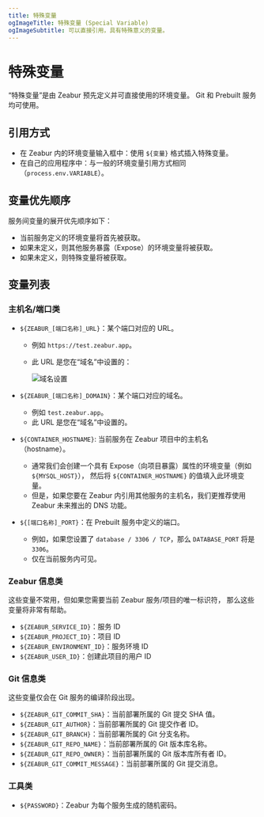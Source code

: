 ```yaml
---
title: 特殊变量
ogImageTitle: 特殊变量 (Special Variable)
ogImageSubtitle: 可以直接引用，具有特殊意义的变量。
---
```


# 特殊变量

“特殊变量”是由 Zeabur 预先定义并可直接使用的环境变量。
Git 和 Prebuilt 服务均可使用。

## 引用方式

- 在 Zeabur 内的环境变量输入框中：使用 `${变量}` 格式插入特殊变量。
- 在自己的应用程序中：与一般的环境变量引用方式相同（`process.env.VARIABLE`）。

## 变量优先顺序

服务间变量的展开优先顺序如下：

- 当前服务定义的环境变量将首先被获取。
- 如果未定义，则其他服务暴露（Expose）的环境变量将被获取。
- 如果未定义，则特殊变量将被获取。

## 变量列表

### 主机名/端口类

- `${ZEABUR_[端口名称]_URL}`：某个端口对应的 URL。
  - 例如 `https://test.zeabur.app`。
  - 此 URL 是您在“域名”中设置的：

    ![域名设置](/deploy/special-variables/domain-port-customization.png)

- `${ZEABUR_[端口名称]_DOMAIN}`：某个端口对应的域名。
  - 例如 `test.zeabur.app`。
  - 此 URL 是您在“域名”中设置的。
- `${CONTAINER_HOSTNAME}`: 当前服务在 Zeabur 项目中的主机名（hostname）。
    - 通常我们会创建一个具有 Expose（向项目暴露）属性的环境变量（例如 `${MYSQL_HOST}`），
      然后将 `${CONTAINER_HOSTNAME}` 的值填入此环境变量。
    - 但是，如果您要在 Zeabur 内引用其他服务的主机名，我们更推荐使用 Zeabur 未来推出的 DNS 功能。
- `${[端口名称]_PORT}`：在 Prebuilt 服务中定义的端口。
    - 例如，如果您设置了 `database / 3306 / TCP`，那么 `DATABASE_PORT` 将是 `3306`。
    - 仅在当前服务内可见。

### Zeabur 信息类

这些变量不常用，但如果您需要当前 Zeabur 服务/项目的唯一标识符，
那么这些变量将非常有帮助。

- `${ZEABUR_SERVICE_ID}`：服务 ID
- `${ZEABUR_PROJECT_ID}`：项目 ID
- `${ZEABUR_ENVIRONMENT_ID}`：服务环境 ID
- `${ZEABUR_USER_ID}`：创建此项目的用户 ID

### Git 信息类

这些变量仅会在 Git 服务的编译阶段出现。

- `${ZEABUR_GIT_COMMIT_SHA}`：当前部署所属的 Git 提交 SHA 值。
- `${ZEABUR_GIT_AUTHOR}`：当前部署所属的 Git 提交作者 ID。
- `${ZEABUR_GIT_BRANCH}`：当前部署所属的 Git 分支名称。
- `${ZEABUR_GIT_REPO_NAME}`：当前部署所属的 Git 版本库名称。
- `${ZEABUR_GIT_REPO_OWNER}`：当前部署所属的 Git 版本库所有者 ID。
- `${ZEABUR_GIT_COMMIT_MESSAGE}`：当前部署所属的 Git 提交消息。

### 工具类

- `${PASSWORD}`：Zeabur 为每个服务生成的随机密码。
